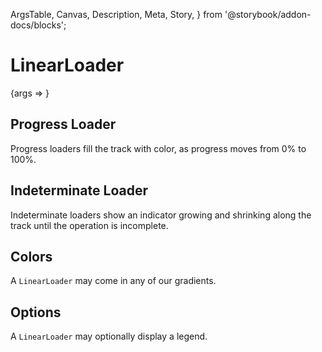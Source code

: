   ArgsTable,
  Canvas,
  Description,
  Meta,
  Story,
} from '@storybook/addon-docs/blocks';


<Meta component={LinearLoader} title="Components/Atoms/LinearLoader" />

# LinearLoader
<Description of={LinearLoader} />

<Canvas>
  <Story name="LinearLoader with Controls">
    {args => <LinearLoader {...args} />}
  </Story>
</Canvas>

<ArgsTable story="LinearLoader with Controls" />

## Progress Loader
Progress loaders fill the track with color, as progress moves from 0% to 100%.

<Canvas>
  <Story name="Progress LinearLoader">
    <LinearLoader percentage={83} />
  </Story>
</Canvas>

## Indeterminate Loader
Indeterminate loaders show an indicator growing and shrinking along the track until the operation is incomplete.

<Canvas>
  <Story name="Indeterminate LinearLoader">
    <LinearLoader indeterminate />
  </Story>
</Canvas>

## Colors
A `LinearLoader` may come in any of our gradients.

<Canvas isColumn>
  <Story name="Cool LinearLoader">
    <LinearLoader color="cool" percentage={50} />
  </Story>
  <Story name="Warm LinearLoader">
    <LinearLoader color="warm" percentage={50} />
  </Story>
  <Story name="Hot LinearLoader">
    <LinearLoader color="hot" percentage={50} />
  </Story>
</Canvas>

## Options
A `LinearLoader` may optionally display a legend.

<Canvas isColumn>
  <Story name="LinearLoader with Legend">
    <LinearLoader legend="Halfway there!" percentage={50} />
  </Story>
  <Story name="Indeterminate LinearLoader with Legend">
    <LinearLoader indeterminate legend="I'm working on it!" />
  </Story>
</Canvas>
